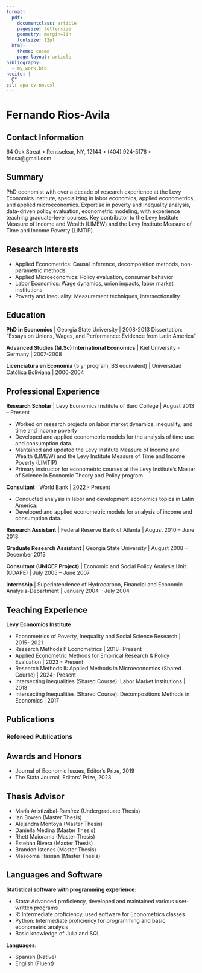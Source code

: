 ```yaml
---
format:
  pdf: 
    documentclass: article
    pagesize: lettersize
    geometry: margin=1in
    fontsize: 12pt
  html:
    theme: cosmo   
    page-layout: article
bibliography: 
  - my_work.bib
nocite: |
  @*
csl: apa-cv-nm.csl
---
```


# **Fernando Rios-Avila**

## Contact Information

64 Oak Streat • Rensselear, NY, 12144 • (404) 924-5176 • friosa@gmail.com

## Summary

PhD economist with over a decade of research experience at the Levy Economics Institute, specializing in labor economics, applied econometrics, and applied microeconomics. Expertise in poverty and inequality analysis, data-driven policy evaluation, econometric modeling, with experience teaching graduate-level courses. Key contributor to the Levy Institute Measure of Income and Wealth (LIMEW) and the Levy Institute Measure of Time and Income Poverty (LIMTIP).

## Research Interests

- Applied Econometrics: Causal inference, decomposition methods, non-parametric methods
- Applied Microeconomics: Policy evaluation, consumer behavior
- Labor Economics: Wage dynamics, union impacts, labor market institutions
- Poverty and Inequality: Measurement techniques, intersectionality

## Education

**PhD in Economics** | Georgia State University | 2008-2013
Dissertation: "Essays on Unions, Wages, and Performance: Evidence from Latin America"

**Advanced Studies (M.Sc) International Economics** | Kiel University - Germany | 2007-2008

**Licenciatura en Economia** (5 yr program, BS equivalent) | Universidad Católica Boliviana | 2000-2004
 

## Professional Experience

**Research Scholar** | Levy Economics Institute of Bard College | August 2013 – Present

- Worked on research projects on labor market dynamics, inequality, and time and income poverty
- Developed and applied econometric models for the analysis of time use and consumption data.
- Mantained and updated the Levy Institute Measure of Income and Wealth (LIMEW) and the Levy Institute Measure of Time and Income Poverty (LIMTIP)
- Primary instructor for econometric courses at the Levy Institute's Master of Science in Economic Theory and Policy program.

**Consultant** | World Bank | 2022 - Present

- Conducted analysis in labor and development economics topics in Latin America.
- Developed and applied econometric models for analysis of income and consumption data.

**Research Assistant** | Federal Reserve Bank of Atlanta | August 2010 – June 2013

**Graduate Research Assistant** | Georgia State University | August 2008 – December 2013

**Consultant (UNICEF Project)** | Economic and Social Policy Analysis Unit (UDAPE) | July 2005 – June 2007

**Internship** | Superintendence of Hydrocarbon, Financial and Economic Analysis-Department | January 2004 – July 2004

## Teaching Experience

**Levy Economics Institute**

- Econometrics of Poverty, Inequality and Social Science Research  |  2015- 2021
- Research Methods I: Econometrics | 2018- Present
- Applied Econometric Methods for Empirical Research & Policy Evaluation | 2023 - Present
- Research Methods II: Applied Methods in Microeconomics (Shared Course) | 2024- Present
- Intersecting Inequalities (Shared Course): Labor Market Institutions  |  2018
- Intersecting Inequalities (Shared Course): Decompositions Methods in Economics  |  2017

## Publications

### Refereed Publications

::: {#refs}
:::

## Awards and Honors

- Journal of Economic Issues, Editor's Prize, 2019
- The Stata Journal, Editors' Prize, 2023

## Thesis Advisor

- María Aristizábal-Ramírez (Undergraduate Thesis)
- Ian Bowen (Master Thesis)
- Alejandra Montoya (Master Thesis)
- Daniella Medina (Master Thesis)
- Rhett Maiorama (Master Thesis)
- Esteban Rivera (Master Thesis)
- Brandon Istenes (Master Thesis)
- Masooma Hassan (Master Thesis)

## Languages and Software

**Statistical software with programming experience:**

- Stata: Advanced proficiency, developed and maintained various user-written programs
- R: Intermediate proficiency, used software for Econometrics classes
- Python: Intermediate proficiency for programming and basic econometric analysis
- Basic knowledge of Julia and SQL
  
**Languages:** 

- Spanish (Native)
- English (Fluent)

